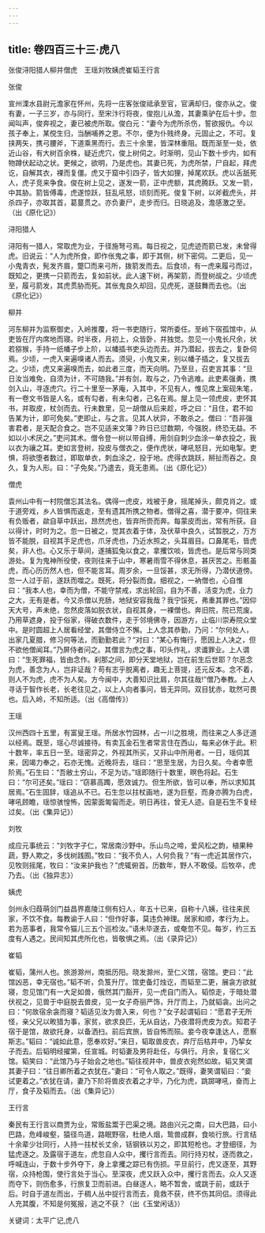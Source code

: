 ```yaml
---
---
---
```

title: 卷四百三十三·虎八
---

张俊浔阳猎人柳并僧虎　王瑶刘牧姨虎崔韬王行言

张俊

宣州溧水县尉元澹家在怀州，先将一庄客张俊祗承至官，官满却归，俊亦从之。俊有妻，一子三岁，亦与同行，至宋汴行将夜，俊抱儿从澹，其妻乘驴在后十步。忽闻叫声，俊奔视之，妻已被虎所取。俊白元：“妻今为虎所杀伤，誓欲报仇。今以孩子奉上，某傥生归，当酬哺养之恩。不尔，便为仆贱终身。元固止之，不可。复挟两矢，携弓腰斧，下道乘黑而行。去三十余里，皆深林重阻。既而渐至一处，依近山谷，有大树百余株，疑近虎穴，俊上树伺之。时渐明，见山下数十步内，如有物蹲伏起动之状。更候之，欲明，乃是虎也。其妻已死，为虎所禁，尸自起，拜虎讫，自解其衣，裸而复僵。虎又于窟中引四子，皆大如狸，掉尾欢跃。虎以舌舐死人，虎子竞来争食。俊在树上见之，遂发一箭，正中虎额，其虎腾跃。又发一箭，中其胁。箭皆傅毒，虎遂惊跃，狂乱吼怒，顷刻而死。俊复下树，以斧截虎头，并杀四子，亦取其首，葛蔓贯之。亦负妻尸，走步而归。日晓追及，澹感激之至。（出《原化记》）

浔阳猎人

浔阳有一猎人，常取虎为业，于径施弩弓焉。每日视之，见虎迹而箭已发，未曾得虎。旧说云：“人为虎所食，即作伥鬼之事，即于其侧，树下密伺。二更后，见一小鬼青衣，髡发齐眉，蹩□而来弓所，拨箭发而去。后食顷，有一虎来履弓而过，既知之，更携一只箭而去，复如前状。此人速下树，再架箭，而登树觇之。少顷虎至，履弓箭发，其虎贯胁而死。其伥鬼良久却回，见虎死，遂鼓舞而去也。（出《原化记》）

柳并

河东柳并为监察御史，入岭推覆，将一书吏随行，常所委任。至岭下宿孤馆中，从吏皆在厅内席地而寝。时半夜，月初上，众皆卧，并独觉。忽见一小鬼长尺余，状若猕猴，手持一纸幡子步上阶，以幡插书吏头边而去。并乃潜起，拔去之，复卧伺焉。少顷，一虎入来遍嗅诸人而去。须臾，小鬼又来，别以幡子插之，复又拔去之。少顷，虎又来遍嗅而去，如此者三度，而天向明。乃至旦，召吏言其事：“旦日汝当难免，自须为计，不可随我。”并有剑，取与之，乃令逃难。此吏素强勇，携剑入山，寻逐虎穴。行二十里至一茅庵，入其中，不见有人，惟见席上案砚朱笔，有一卷文书皆是人名，或有勾者，有未勾者，己名在焉。屋上见一领虎皮，吏怀其书，并取皮，杖剑而去。行未数里，见一胡僧从后来趁，呼之曰：“且住，君不如告某为计，即可免矣。”吏即止，与之言。见其人状异，不敢杀之。僧曰：“吾非强害君者，是天配合食之。岂不见适来文簿？昨日已愆数期，今强脱，终恐无益。不如以小术厌之。”吏问其术。僧令登一树以带自缚，用剑自刺少血涂一单衣投之，我以衣为禳之耳。吏如言登树，投皮与僧衣之，便作虎状，哮吼怒目，光如电掣。吏惧，将欲堕者数过，即取单衣，刺血涂之，投于地。虎得衣跳跃，掰扯而吞之。良久，复为人形。曰：“子免矣。”乃遣去，竟无患焉。（出《原化记》）

僧虎

袁州山中有一村院僧忘其法名。偶得一虎皮，戏被于身，摇尾掉头，颇克肖之。或于道旁戏，乡人皆惧而返走，至有遗其所携之物者。僧得之喜，潜于要冲，伺往来有负贩者，歘自草中跃出，昂然虎也，皆弃所赍而奔。每蒙皮而出，常有所获。自以得计，时时为之。忽一日被之，觉其衣着于体，及伏草中良久，试暂脱之，万方皆不能脱，自视其手足虎也，爪牙虎也，乃近水照之，头耳眉目。口鼻尾毛，皆虎矣，非人也。心又乐于草间，遂捕狐兔以食之，拿攫饮啖，皆虎也。是后常与同类游处。复为鬼神所役使，夜则往来于山中，寒暑雨雪不得休息，甚厌苦之。形骸虽虎，而心历历然人也，但不能言耳。周岁余，一旦馁甚，求无所得，乃潜伏道傍。忽一人过于前，遂跃而噬之。既死，将分裂而食。细视之，一衲僧也，心自惟曰：“我本人也，幸而为僧，不能守禁戒，求出轮回，自为不善，活变为虎，业力之大，无有是者。今又杀僧以充肠，地狱安容我哉？我宁馁死，弗重其罪也。”因仰天大号，声未绝，忽然皮落如脱衣状，自视其身，一裸僧也。奔旧院，院已荒废。乃用草遮身，投于俗家，得破衣数件，走于邻境佛寺，因游方，止临川崇寿院众堂中。是时圆超上人居看经堂，其僧侍立不懈。上人念其恭勤，乃问：“尔何处人，出家几夏腊，修习何等法，而勤勤若此？“对曰：“某心有悔行，愿因上人决之，但不欲他僧闻耳。”乃屏侍者问之。其僧言为虎之事，叩头作礼，求谶罪业。上人谓曰：“生死罪福，皆由念作。刹那之间，即分天堂地狱，岂在前生后世耶？尔恶念为虎，善念为人，岂非证哉？苟有志乎脱离者，趣无上菩提，还元反本。念不着，则人不为虎，虎不为人矣。方今闽中，大善知识比肩，尔其往哉!”僧乃奉教。上人寻话于智作长老，长老往见之，以上人向者事问，皆无异同。双目犹赤，耽然可畏也。后入岭，不知所适。（出《高僧传》）

王瑶

汉州西四十五里，有富叟王瑶。所居水竹园林，占一川之胜境，而往来之人多迂道以经焉。既至，瑶心尽诚接待。有卖瓦金石生者常言住在西山，每来必休于此。积十数年，率五日一至。瑶密异之，外视其所买，又非山中所用者。一日，瑶伺其来，因竭力奉之，石亦无愧。近晚将去，瑶曰：“思至生居，为日久矣。今者幸愿阶焉。”石生曰：“吾敝土穷山，不足为访。”瑶即随行十数里，暝色将起。石生曰：“尔可还矣。”瑶曰：“窃慕高躅，愿效诚力。但生所欲，皆可以奉，所以求知其居焉。”石生固辞，瑶追从不已。石生忽以拄杖画地，遂为巨壑，而身亦腾为白虎，哮吼顾瞻，瑶惊骇惶怖，因蒙面匍匐而走。明日再往，曾无人迹。自是石生不复经过矣。（出《集异记》）

刘牧

成应元事统云：“刘牧字子仁，常居南沙野中。乐山鸟之啼，爱风松之韵，植果种蔬，野人欺之，多伐树践囿。”牧曰：“我不负人，人何负我？“有一虎近其居作穴，见牧则摇尾，牧曰：“汝来护我也？”虎辄俯首。历数年，野人不敢侵。后牧卒，虎乃去。（出《独异志》）

姨虎

剑州永归葭萌剑门益昌界嘉陵江侧有妇人，年五十已来，自称十八姨，往往来民家，不饮不食。每教谕于人曰：“但作好事，莫违负神理。居家和顺，孝行为上。若为恶事者，我常令猫儿三五个巡检汝。”语未毕遂去，或奄忽不见。每岁，约三五度有人遇之。民间知其虎所化也，皆敬惧之焉。（出《录异记》）

崔韬

崔韬，蒲州人也。旅游滁州，南抵历阳。晓发滁州，至仁义馆，宿馆。吏曰：“此馆凶恶，幸无宿也。”韬不听，负笈升厅。馆吏备灯烛讫，而韬至二更，展衾方欲就寝，忽见馆门有一大足如兽，俄然其门豁开，见一虎自门而入。韬惊走，于暗处潜伏视之，见兽于中庭脱去兽皮，见一女子奇丽严饰，升厅而上，乃就韬衾。出问之曰：“何故宿余衾而寝？韬适见汝为兽入来，何也？”女子起谓韬曰：“愿君子无所怪，亲父兄以畋猎为事，家贫，欲求良匹，无从自达，乃夜潜将虎皮为衣。知君子宿于是馆，故欲托身，以备洒扫。前后宾旅，皆自怖而殒。妾今夜幸逢达人，愿察斯志。”韬曰：“诚如此意，愿奉欢好。”来日，韬取兽皮衣，弃厅后枯井中，乃挈女子而去。后韬明经擢第，任宣城。时韬妻及男将赴任，与俱行。月余，复宿仁义馆。韬笑曰：“此馆乃与子始会之地也。”韬往视井中，兽皮衣宛然如故。韬又笑谓其妻子曰：“往日卿所着之衣犹在。”妻曰：“可令人取之。”既得，妻笑谓韬曰：“妾试更着之。”衣犹在请，妻乃下阶将兽皮衣着之才毕，乃化为虎，跳踯哮吼，奋而上厅，食子及韬而去。（出《集异记》）

王行言

秦民有王行言以商贾为业，常贩盐鬻于巴渠之境。路由兴元之南，曰大巴路，曰小巴路，危峰峻壑，猿径鸟道，路眠野宿，杜绝人烟，鸷兽成群，食啖行旅。行言结十余辈少壮同行，人持一拄杖长丈余，铦钢铁以刃之，即其短枪也。才登细径，为猛虎逐之。及露宿于道左，虎忽自人众中，攫行言而去。同行持刃杖，逐而救之，呼喊连山，于数十步外夺下，身上拿攫之踪已有伤损。平旦前行，虎又逐至，其野宿，众持枪围，使行言处于当心。至深夜，虎又跃入众中，攫行言而去。众人又逐而夺下，则伤愈多，行旅复卫而前进。白昼逐人，略不暂舍，或跳于前，或跃于后。时自于道左而出，于稠人丛中捉行言而去，竟救不获，终不伤其同侣。须得此人充其腹，不知是何冤报，逃之不获？（出《玉堂闲话》）

关键词：太平广记,虎八


